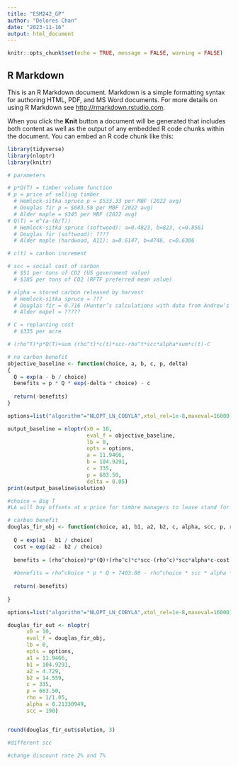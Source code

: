 ```yaml
---
title: "ESM242_GP"
author: "Delores Chan"
date: "2023-11-16"
output: html_document
---
```


```r
knitr::opts_chunk$set(echo = TRUE, message = FALSE, warning = FALSE)
```

## R Markdown

This is an R Markdown document. Markdown is a simple formatting syntax for authoring HTML, PDF, and MS Word documents. For more details on using R Markdown see <http://rmarkdown.rstudio.com>.

When you click the **Knit** button a document will be generated that includes both content as well as the output of any embedded R code chunks within the document. You can embed an R code chunk like this:

```r
library(tidyverse)
library(nloptr)
library(knitr)
```

```r
# parameters

# p*Q(T) = timber volume function 
# p = price of selling timber 
  # Hemlock-sitka spruce p = $533.33 per MBF (2022 avg)
  # Douglas fir p = $683.58 per MBF (2022 avg)
  # Alder maple = $345 per MBF (2022 avg) 
# Q(T) = e^(a-(b/T))
  # Hemlock-sitka spruce (softwood): a=0.4823, b=823, c=0.8561
  # Douglas fir (softwood): ????
  # Alder maple (hardwood, A11): a=0.6147, b=4746, c=0.6306

# c(t) = carbon increment 

# scc = social cost of carbon
  # $51 per tons of CO2 (US government value)
  # $185 per tons of CO2 (RFTF preferred mean value)

# alpha = stored carbon released by harvest
  # Hemlock-sitka spruce = ???
  # Douglas fir = 0.716 (Hunter’s calculations with data from Andrew’s paper)
  # Alder mapel = ?????

# C = replanting cost
  # $335 per acre

# (rho^T)*p*Q(T)+sum (rho^t)*c(t)*scc-rho^t*scc*alpha*sum*c(t)-C
```


```r
# no carbon benefit
objective_baseline <- function(choice, a, b, c, p, delta)
{
  Q = exp(a - b / choice)
  benefits = p * Q * exp(-delta * choice) - c
  
  return(-benefits)
}

options=list("algorithm"="NLOPT_LN_COBYLA",xtol_rel=1e-8,maxeval=16000)

output_baseline = nloptr(x0 = 10,
                         eval_f = objective_baseline,
                         lb = 0,
                         opts = options,
                         a = 11.9466,
                         b = 104.9291,
                         c = 335,
                         p = 683.50,
                         delta = 0.05)
print(output_baseline$solution)
```



```r

#choice = Big T
#LA will buy offsets at x price for timbre managers to leave stand for x time longer 

# carbon benefit
douglas_fir_obj <- function(choice, a1, b1, a2, b2, c, alpha, scc, p, rho) {
  
  Q = exp(a1 - b1 / choice)
  cost = exp(a2 - b2 / choice)
  
  benefits = (rho^choice)*p*(Q)+(rho^c)*c*scc-(rho^c)*scc*alpha*c-cost
  
  #benefits = rho^choice * p * Q + 7403.06 - rho^choice * scc * alpha * cost - c
  
  return(-benefits)
    
}

options=list("algorithm"="NLOPT_LN_COBYLA",xtol_rel=1e-8,maxeval=16000)
```

```r
douglas_fir_out <- nloptr(
      x0 = 10,
      eval_f = douglas_fir_obj,
      lb = 0,
      opts = options,
      a1 = 11.9466,
      b1 = 104.9291,
      a2 = 4.729,
      b2 = 14.559,
      c = 335,
      p = 683.50,
      rho = 1/1.05,
      alpha = 0.21330949,
      scc = 190)


round(douglas_fir_out$solution, 3)

```

```r
#different scc
```

```r
#change discount rate 2% and 7%
```

